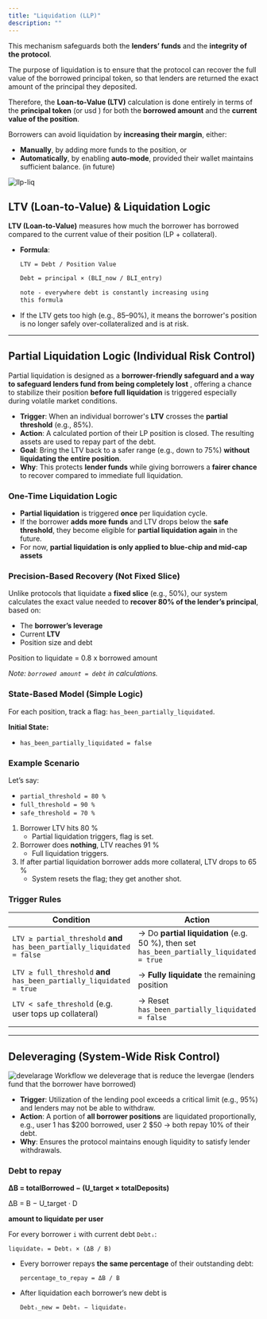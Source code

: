 ```yaml
---
title: "Liquidation (LLP)"
description: ""
---
```

This mechanism safeguards both the **lenders’ funds** and the **integrity of the protocol**.

The purpose of liquidation is to ensure that the protocol can recover the full value of the borrowed principal token, so that lenders are returned the exact amount of the principal they deposited.

Therefore, the **Loan-to-Value (LTV)** calculation is done entirely in terms of the **principal token** (or usd )  for both the **borrowed amount** and the **current value of the position**.

Borrowers can avoid liquidation by **increasing their margin**, either:

- **Manually**, by adding more funds to the position, or
- **Automatically**, by enabling **auto-mode**, provided their wallet maintains sufficient balance. (in future)

![llp-liq](./images/llp-liq.png)

## **LTV (Loan-to-Value) & Liquidation Logic**

**LTV (Loan-to-Value)** measures how much the borrower has borrowed compared to the current value of their position (LP + collateral).

- **Formula**:
    
    `LTV = Debt / Position Value`
    
    ```markdown
    Debt = principal × (BLI_now / BLI_entry)
    
    note - everywhere debt is constantly increasing using 
    this formula
    ```
    
- If the LTV gets too high (e.g., 85–90%), it means the borrower's position is no longer safely over-collateralized and is at risk.

---

## Partial Liquidation Logic (Individual Risk Control)

Partial liquidation is designed as a **borrower-friendly safeguard and a way to safeguard lenders fund from being completely lost** , offering a chance to stabilize their position **before full liquidation** is triggered  especially during volatile market conditions.

- **Trigger**: When an individual borrower's **LTV** crosses the **partial threshold** (e.g., 85%).
- **Action**: A calculated portion of their LP position is closed. The resulting assets are used to repay part of the debt.
- **Goal**: Bring the LTV back to a safer range (e.g., down to 75%) **without liquidating the entire position**.
- **Why**: This protects **lender funds** while giving borrowers a **fairer chance** to recover compared to immediate full liquidation.

### One-Time Liquidation Logic

- **Partial liquidation** is triggered **once** per liquidation cycle.
- If the borrower **adds more funds** and LTV drops below the **safe threshold**, they become eligible for **partial liquidation again** in the future.
- For now, **partial liquidation is only applied to blue-chip and mid-cap assets**

### Precision-Based Recovery (Not Fixed Slice)

Unlike protocols that liquidate a **fixed slice** (e.g., 50%), our system calculates the exact value needed to **recover 80% of the lender’s principal**, based on:

- The **borrower’s leverage**
- Current **LTV**
- Position size and debt

Position to liquidate = 0.8 x borrowed amount

*Note: `borrowed amount = debt` in calculations.*

### State-Based Model (Simple Logic)

For each position, track a flag: `has_been_partially_liquidated`.

**Initial State:**

- `has_been_partially_liquidated = false`

### Example Scenario

Let’s say:

- `partial_threshold = 80 %`
- `full_threshold = 90 %`
- `safe_threshold = 70 %`

1. Borrower LTV hits 80 %
    - Partial liquidation triggers, flag is set.
2. Borrower does **nothing**, LTV reaches 91 %
    - Full liquidation triggers.
3. If after partial liquidation borrower adds more collateral, LTV drops to 65 %
    - System resets the flag; they get another shot.

### Trigger Rules

| Condition | Action |
| --- | --- |
| `LTV ≥ partial_threshold` **and** `has_been_partially_liquidated = false` | → Do **partial liquidation** (e.g. 50 %), then set `has_been_partially_liquidated = true` |
| `LTV ≥ full_threshold` **and** `has_been_partially_liquidated = true` | → **Fully liquidate** the remaining position |
| `LTV < safe_threshold` (e.g. user tops up collateral) | → Reset `has_been_partially_liquidated = false` |
|  |  |

---

##  **Deleveraging (System-Wide Risk Control)**

![develarage Workflow](./images/Deleverage-workflow.png)
we deleverage that is reduce the levergae (lenders fund that the borrower have borrowed)

- **Trigger**: Utilization of the lending pool exceeds a critical limit (e.g., 95%) and lenders may not be able to withdraw.
- **Action**: A portion of **all borrower positions** are liquidated proportionally, e.g., user 1 has $200 borrowed, user 2 $50 → both repay 10% of their debt.
- **Why**: Ensures the protocol maintains enough liquidity to satisfy lender withdrawals.



### Debt to repay

**ΔB = totalBorrowed − (U_target × totalDeposits)**

ΔB = B − U_target · D

**amount to liquidate per user** 

For every borrower `i` with current debt `Debtᵢ`:

```
liquidateᵢ = Debtᵢ × (ΔB / B)
```

- Every borrower repays **the same percentage** of their outstanding debt:
    
    `percentage_to_repay = ΔB / B`
    
- After liquidation each borrower’s new debt is
    
    `Debtᵢ_new = Debtᵢ − liquidateᵢ` 